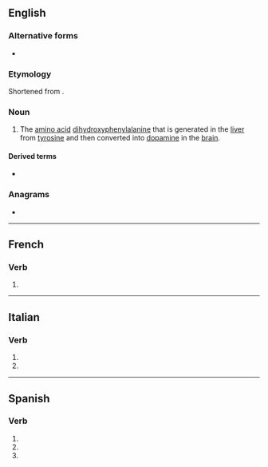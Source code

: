 {{also|dopá|döpa}}
==English==

===Alternative forms===
* {{alter|en|DOPA}}

===Etymology===
Shortened from {{m|en|dihydroxyphenylalanine}}.

===Noun===
{{en-noun|-}}

# The [[amino acid]] [[dihydroxyphenylalanine]] that is generated in the [[liver]] from [[tyrosine]] and then converted into [[dopamine]] in the [[brain]].

====Derived terms====
* {{l|en|dopamine}}

===Anagrams===
* {{anagrams|en|a=adop|APOD|DAPO|DPOA|PAOD|apod}}

----

==French==

===Verb===
{{head|fr|verb form}}

# {{inflection of|fr|doper||3|s|phis}}

----

==Italian==

===Verb===
{{head|it|verb form}}

# {{inflection of|it|dopare||3|s|pres|indc}}
# {{inflection of|it|dopare||2|s|impr}}

----

==Spanish==

===Verb===
{{head|es|verb form}}

# {{es-verb form of|ending=ar|mood=imperative|sense=affirmative|pers=2|formal=no|number=singular|dopar}}
# {{es-verb form of|ending=ar|mood=indicative|tense=present|pers=2|formal=yes|number=singular|dopar}}
# {{es-verb form of|ending=ar|mood=indicative|tense=present|pers=3|number=singular|dopar}}